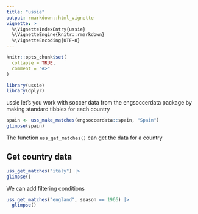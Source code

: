 ```yaml
---
title: "ussie"
output: rmarkdown::html_vignette
vignette: >
  %\VignetteIndexEntry{ussie}
  %\VignetteEngine{knitr::rmarkdown}
  %\VignetteEncoding{UTF-8}
---
```


```r
knitr::opts_chunk$set(
  collapse = TRUE,
  comment = "#>"
)
```

```r
library(ussie)
library(dplyr)
```

ussie let's you work with soccer data from the engsoccerdata package by making standard tibbles for each country

```r
spain <- uss_make_matches(engsoccerdata::spain, "Spain")
glimpse(spain)
```

The function `uss_get_matches()` can get the data for a country

## Get country data
```r
uss_get_matches("italy") |> 
glimpse()
```

We can add filtering conditions

```r
uss_get_matches("england", season == 1966) |> 
  glimpse()
```


